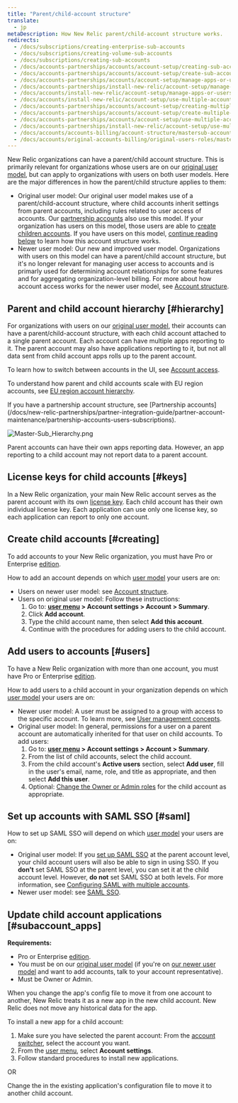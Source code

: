 ```yaml
---
title: "Parent/child-account structure"
translate:
  - jp
metaDescription: How New Relic parent/child-account structure works.
redirects:
  - /docs/subscriptions/creating-enterprise-sub-accounts
  - /docs/subscriptions/creating-volume-sub-accounts
  - /docs/subscriptions/creating-sub-accounts
  - /docs/accounts-partnerships/accounts/account-setup/creating-sub-accounts
  - /docs/accounts-partnerships/accounts/account-setup/create-sub-accounts
  - /docs/accounts-partnerships/accounts/account-setup/manage-apps-or-users-sub-accounts
  - /docs/accounts-partnerships/install-new-relic/account-setup/manage-apps-or-users-sub-accounts
  - /docs/accounts/install-new-relic/account-setup/manage-apps-or-users-sub-accounts
  - /docs/accounts/install-new-relic/account-setup/use-multiple-accounts/
  - /docs/accounts-partnerships/accounts/account-setup/creating-multiple-accounts
  - /docs/accounts-partnerships/accounts/account-setup/create-multiple-accounts
  - /docs/accounts-partnerships/accounts/account-setup/use-multiple-accounts
  - /docs/accounts-partnerships/install-new-relic/account-setup/use-multiple-accounts  
  - /docs/accounts/accounts-billing/account-structure/mastersub-account-structure
  - /docs/accounts/original-accounts-billing/original-users-roles/mastersub-account-structure
---
```



New Relic organizations can have a parent/child account structure. This is primarily relevant for organizations whose users are on our [original user model](/docs/accounts/original-accounts-billing/original-product-based-pricing/overview-user-models), but can apply to organizations with users on both user models. Here are the major differences in how the parent/child structure applies to them:

* Original user model: Our original user model makes use of a parent/child-account structure, where child accounts inherit settings from parent accounts, including rules related to user access of accounts. Our [partnership accounts](/docs/new-relic-partnerships/partner-integration-guide/partner-account-maintenance/partnership-accounts-users-subscriptions) also use this model. If your organization has users on this model, those users are able to [create children accounts](#creating). If you have users on this model, [continue reading below](#hierarchy) to learn how this account structure works.
* Newer user model: Our new and improved user model. Organizations with users on this model can have a parent/child account structure, but it's no longer relevant for managing user access to accounts and is primarly used for determining account relationships for some features and for aggregating organization-level billing. For more about how account access works for the newer user model, see [Account structure](/docs/accounts/accounts-billing/account-structure/new-relic-account-structure).

## Parent and child account hierarchy [#hierarchy]

For organizations with users on our [original user model](#requirements), their accounts can have a parent/child-account structure, with each child account attached to a single parent account. Each account can have multiple apps reporting to it. The parent account may also have applications reporting to it, but not all data sent from child account apps rolls up to the parent account.

To learn how to switch between accounts in the UI, see [Account access](/docs/accounts/accounts-billing/general-account-settings/factors-affecting-access-features-data#account-access).

To understand how parent and child accounts scale with EU region accounts, see [EU region account hierarchy](/docs/using-new-relic/welcome-new-relic/getting-started/introduction-eu-region-data-center#global-account-hierarchy).

<Callout variant="tip">
  If you have a partnership account structure, see [Partnership accounts](/docs/new-relic-partnerships/partner-integration-guide/partner-account-maintenance/partnership-accounts-users-subscriptions).
</Callout>

<img
  title="Master-Sub_Hierarchy.png"
  alt="Master-Sub_Hierarchy.png"
  src={accountsParentChildAccountStructure}
/>

<figcaption>
  Parent accounts can have their own apps reporting data. However, an app reporting to a child account may not report data to a parent account.
</figcaption>

## License keys for child accounts [#keys]

In a New Relic organization, your main New Relic account serves as the parent account with its own [license key](/docs/apis/intro-apis/new-relic-api-keys/#ingest-license-key). Each child account has their own individual license key. Each application can use only one license key, so each application can report to only one account.

## Create child accounts [#creating]

To add accounts to your New Relic organization, you must have Pro or Enterprise [edition](https://newrelic.com/pricing).

How to add an account depends on which [user model](/docs/accounts/original-accounts-billing/original-users-roles/overview-user-models) your users are on:

* Users on newer user model: see [Account structure](/docs/accounts/accounts-billing/account-structure/new-relic-account-structure/#new-model).
* Users on original user model: Follow these instructions:
  1. Go to: **[user menu](/docs/accounts/accounts-billing/general-account-settings/intro-account-settings) > Account settings > Account > Summary**.
  2. Click **Add account**.
  3. Type the child account name, then select **Add this account**.
  4. Continue with the procedures for adding users to the child account.

## Add users to accounts [#users]

To have a New Relic organization with more than one account, you must have Pro or Enterprise [edition](https://newrelic.com/pricing).

How to add users to a child account in your organization depends on which [user model](/docs/accounts/original-accounts-billing/original-users-roles/overview-user-models) your users are on:

* Newer user model: A user must be assigned to a group with access to the specific account. To learn more, see [User management concepts](/docs/accounts/accounts-billing/new-relic-one-user-management/user-management-concepts#understand-concepts).
* Original user model: In general, permissions for a user on a parent account are automatically inherited for that user on child accounts. To add users:
  1. Go to: **[user menu](/docs/accounts/accounts-billing/general-account-settings/intro-account-settings) > Account settings > Account > Summary**.
  2. From the list of child accounts, select the child account.
  3. From the child account's **Active users** section, select **Add user**, fill in the user's email, name, role, and title as appropriate, and then select **Add this user**.
  4. Optional: [Change the Owner or Admin roles](/docs/accounts-partnerships/accounts/account-setup/adding-updating-users) for the child account as appropriate.

## Set up accounts with SAML SSO [#saml]

How to set up SAML SSO will depend on which [user model](/docs/accounts/original-accounts-billing/original-users-roles/overview-user-models) your users are on:

* Original user model: If you [set up SAML SSO](/docs/accounts-partnerships/accounts/saml-single-sign/setting-sso) at the parent account level, your child account users will also be able to sign in using SSO. If you **don't** set SAML SSO at the parent level, you can set it at the child account level. However, **do not** set SAML SSO at both levels. For more information, see [Configuring SAML with multiple accounts](/docs/accounts-partnerships/accounts/saml-single-sign/configuring-saml-multiple-accounts).
* Newer user model: see [SAML SSO](/docs/accounts/accounts-billing/new-relic-one-user-management/authentication-domains-saml-sso-scim-more).

## Update child account applications [#subaccount_apps]

**Requirements:**

* Pro or Enterprise [edition](https://newrelic.com/pricing).
* You must be on our [original user model](/docs/accounts/original-accounts-billing/original-users-roles/overview-user-models) (if you're on [our newer user model](/docs/accounts/original-accounts-billing/original-users-roles/overview-user-models) and want to add accounts, talk to your account representative).
* Must be Owner or Admin.

When you change the app's config file to move it from one account to another, New Relic treats it as a new app in the new child account. New Relic does not move any historical data for the app.

To install a new app for a child account:

1. Make sure you have selected the parent account: From the [account switcher](/docs/new-relic-solutions/get-started/glossary/#account-switcher), select the account you want.
2. From the [user menu](/docs/accounts/accounts-billing/general-account-settings/intro-account-settings), select **Account settings**.
3. Follow standard procedures to install new applications.

OR

Change the <LicenseKey /> in the existing application's configuration file to move it to another child account.
